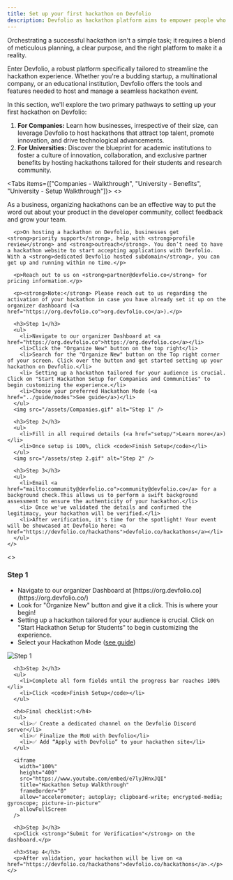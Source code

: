 ```yaml
---
title: Set up your first hackathon on Devfolio
description: Devfolio as hackathon platform aims to empower people who aim to foster builders by hosting Hackathons, Fellowships, Demo Days, and more.
---
```



Orchestrating a successful hackathon isn't a simple task; it requires a blend of meticulous planning, a clear purpose, and the right platform to make it a reality.

Enter Devfolio, a robust platform specifically tailored to streamline the hackathon experience. Whether you're a budding startup, a multinational company, or an educational institution, Devfolio offers the tools and features needed to host and manage a seamless hackathon event.

In this section, we'll explore the two primary pathways to setting up your first hackathon on Devfolio:

1. **For Companies:** Learn how businesses, irrespective of their size, can leverage Devfolio to host hackathons that attract top talent, promote innovation, and drive technological advancements.
2. **For Universities:** Discover the blueprint for academic institutions to foster a culture of innovation, collaboration, and exclusive partner benefits by hosting hackathons tailored for their students and research community.

<Tabs items={["Companies - Walkthrough", "University - Benefits", "University - Setup Walkthrough"]}>
  <Tab value="Companies - Walkthrough">
    <>
      <p>As a business, organizing hackathons can be an effective way to put the word out about your product in the developer community, collect feedback and grow your team.</p>

      <p>On hosting a hackathon on Devfolio, businesses get <strong>priority support</strong>, help with <strong>profile review</strong> and <strong>outreach</strong>. You don’t need to have a hackathon website to start accepting applications with Devfolio. With a <strong>dedicated Devfolio hosted subdomain</strong>, you can get up and running within no time.</p>

      <p>Reach out to us on <strong>partner@devfolio.co</strong> for pricing information.</p>

      <p><strong>Note:</strong> Please reach out to us regarding the activation of your hackathon in case you have already set it up on the organizer dashboard (<a href="https://org.devfolio.co">org.devfolio.co</a>).</p>

      <h3>Step 1</h3>
      <ul>
        <li>Navigate to our organizer Dashboard at <a href="https://org.devfolio.co">https://org.devfolio.co</a></li>
        <li>Click the "Organize New" button on the top right</li>
        <li>Search for the "Organize New" button on the Top right corner of your screen. Click over the button and get started setting up your hackathon on Devfolio.</li>
        <li> Setting up a hackathon tailored for your audience is crucial. Click on "Start Hackathon Setup for Companies and Communities" to begin customizing the experience.</li>
        <li>Choose your preferred Hackathon Mode (<a href="../guide/modes">See guide</a>)</li>
      </ul>
      <img src="/assets/Companies.gif" alt="Step 1" />

      <h3>Step 2</h3>
      <ul>
        <li>Fill in all required details (<a href="setup/">Learn more</a>)</li>
        <li>Once setup is 100%, click <code>Finish Setup</code></li>
      </ul>
      <img src="/assets/step 2.gif" alt="Step 2" />

      <h3>Step 3</h3>
      <ul>
        <li>Email <a href="mailto:community@devfolio.co">community@devfolio.co</a> for a background check.This allows us to perform a swift background assessment to ensure the authenticity of your hackathon.</li>
        <li> Once we've validated the details and confirmed the legitimacy, your hackathon will be verified.</li>
        <li>After verification, it's time for the spotlight! Your event will be showcased at Devfolio here: <a href="https://devfolio.co/hackathons">devfolio.co/hackathons</a></li>
      </ul>
    </>
  </Tab>


  <Tab value="University - Setup Walkthrough">
    <>
      <h3>Step 1</h3>
      <ul>
        <li>Navigate to our organizer Dashboard at [https://org.devfolio.co](https://org.devfolio.co/)</li>
        <li>Look for "Organize New" button and give it a click. This is where your begin!</li>
        <li> Setting up a hackathon tailored for your audience is crucial. Click on "Start Hackathon Setup for Students" to begin customizing the experience.</li>
        <li> Select your Hackathon Mode (<a href="../guide/modes">see guide</a>)</li>
      </ul>
      <img src="/assets/Step 1.gif" alt="Step 1" />

      <h3>Step 2</h3>
      <ul>
        <li>Complete all form fields until the progress bar reaches 100%</li>
        <li>Click <code>Finish Setup</code></li>
      </ul>

      <h4>Final checklist:</h4>
      <ul>
        <li>✅ Create a dedicated channel on the Devfolio Discord server</li>
        <li>✅ Finalize the MoU with Devfolio</li>
        <li>✅ Add “Apply with Devfolio” to your hackathon site</li>
      </ul>

      <iframe
        width="100%"
        height="400"
        src="https://www.youtube.com/embed/e7lyJHnxJQI"
        title="Hackathon Setup Walkthrough"
        frameBorder="0"
        allow="accelerometer; autoplay; clipboard-write; encrypted-media; gyroscope; picture-in-picture"
        allowFullScreen
      />

      <h3>Step 3</h3>
      <p>Click <strong>"Submit for Verification"</strong> on the dashboard.</p>

      <h3>Step 4</h3>
      <p>After validation, your hackathon will be live on <a href="https://devfolio.co/hackathons">devfolio.co/hackathons</a>.</p>
    </>
  </Tab>
</Tabs>
